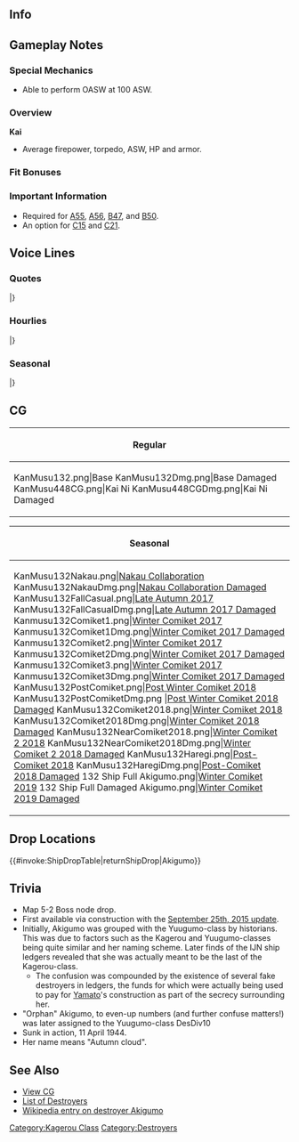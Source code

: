 ==Info==
{{KanmusuInfo|ID=132}}
{{KanmusuInfo|ID=132a}}
{{KanmusuInfo|ID=448}}

==Gameplay Notes==
===Special Mechanics===
* Able to perform OASW at 100 ASW.

===Overview===
'''Kai'''
* Average firepower, torpedo, ASW, HP and armor.  

===Fit Bonuses===
{{:{{BASEPAGENAME}}/Equipment Bonuses}}
{{clear}}

===Important Information===
* Required for [[Quests#A55|A55]], [[Quests#A56|A56]], [[Quests#B47|B47]], and [[Quests#B50|B50]].
* An option for [[Quests#C15|C15]] and [[Quests#C21|C21]].

==Voice Lines==
===Quotes===
{{ShipquoteHeader}}
{{ShipquoteKai
|scenario = Introduction
|origin = 秋雲着任！提督、よろしくね。
|translation = Akigumo reporting for duty! Please take care of me, Admiral!
|audio = Akigumo-Introduction.ogg
}}
{{ShipquoteKai|scenario = Introduction|kai2 = true
|origin = 改夕雲型…あぁ、じゃなかった…改陽炎型…つか、改秋雲型、秋雲、準備OK！提督、今日もよろしく。
|translation = The improved Yuugumo-class... Ah, that's not right... Improved Kagerou-class... Actually... Improved Akigumo-class, Akigumo, ready and waiting! Admiral, I'll be in your care today too.
}}
{{ShipquoteKai
|scenario = Library
|origin = 横須賀生まれ横須賀育ちの秋雲さんだよ！
陽炎型の中でも圧倒的な航続距離は南雲さんの目にも留まって、一航戦に入ったんだ。っていうか、自分では夕雲型だと思ってたんだけどな…制服も同じだし(ブツブツ)…ま、いいや。
その後、五航戦の護衛を務めたよ。翔鶴瑞鶴も描き残したかったな。
|translation = Born and raised in Yokosuka, I'm Akigumo!
Because I was in the Kagerou-class, my superior cruising range caught the eye of Nagumo-san and I entered CarDiv1.<ref>The Kagerou and Yuugumo-classes had a cruising range of 5,000nmi compared to the 4,000nmi and below of previous classes.</ref> Though, I did think I was a Yuugumo class...even my uniform is the same *grumble*... But oh well.<ref>Due to her name and her position on the IJN's ship ledger, she was long thought to be part of the Yuugumo-class until research in 1994 revealed that she was actually a Kagerou-class ship.</ref>
After that, I served as an escort for CarDiv5. I didn't get to finish drawing Shoukaku and Zuikaku...<ref>She was sunk by the [https://en.wikipedia.org/wiki/USS_Redfin USS Redfin] while escorting those two.</ref>
|audio = Akigumo-Library.ogg
}}
{{ShipquoteKai
|scenario = Secretary 1
|origin = 制服？夕雲型か、陽炎型か…まいっか。
|translation = My uniform? Yuugumo-style, Kagerou-style... It doesn't matter.
|audio = Akigumo-Secretary_1.ogg
}}
{{ShipquoteKai|scenario = Secretary 1|kai2 = true
|origin = えぇ、どうかな、この改装？あり？
|translation = Mmm, how's my upgrade? You like it?
}}
{{ShipquoteKai
|scenario = Secretary 2
|origin = 何々、セクハラ？いいの～？
|translation = What is this sexual harrassment? Is this alright?
|audio = Akigumo-Secretary_3.ogg
}}
{{ShipquoteKai|scenario = Secretary 2|kai2 = true
|origin = そう？ならいいか！まーかせて。
|translation = Really? Well that's good! Leave it to me~.
}}
{{ShipquoteKai
|scenario = Secretary 3
|origin = フッフンー、そんなに遊んで欲しいなら、提督の絵、描いたげようか～？こう見えても絵心あるんだよ、フフンー。
|translation = Fufun~ If you want to play so much, shall I draw your picture, Admiral? I might not look like it but I'm good at drawing. Fufun~<ref>One of her crew drew a picture of the USS Hornet as it was sinking.</ref>
|audio = Akigumo-Secretary_2.ogg
}}
{{ShipquoteKai|scenario = Secretary 3|kai2 = true
|origin = ありゃ？あれは…Hornetじゃん！？腕がムズムズする。はぁ、書かないと…ソロソロソロソロ…あぁ、とまらねぇ！！
|translation = Huh? Isn't that... Hornet!? My hands are itching. Aah, I need to draw... *drawing sounds*... Aaaah, I can't stop!!
}}
{{ShipquoteKai
|scenario = Idle
|origin = ウワー、そうだ、もうすぐ早割入稿日じゃない、こうしちゃいられない。
|translation = Whoa, in't it almost the submission deadline? I can't be sitting around.<ref>Specifically submitting a manuscript.</ref>
|audio = Akigumo-Idle.ogg
}}
{{ShipquoteKai|scenario = Idle|kai2 = true
|origin = 風雲、ここベタで…あぁ、そこは…集中線……あれ？えぇ、ん、うぅ…眠い…
|translation = Kazagumo, that part is solid... Ah, the action lines go there... Huh? Eh, mmm, uuuh... I'm sleepy...
}}
{{ShipquoteKai
|scenario = Secretary (Married)
|origin = 提督、疲れたの？じゃ、秋雲が提督の絵、描いてあげる。
|translation = Are you tired, Admiral? Then I'll draw a picture of you.
|audio = Akigumo-Wedding_Line.ogg
}}
{{ShipquoteKai
|scenario = Secretary (Married)
|kai = yes
|origin = 提督、何に？暇してるの？じゃ、秋雲が提督の絵書いてあげる。いいのいいの、そこでポーズとってて！ よ、いいね、いいよ…スラスラスラ…っと、出来た。あ、服？ 忘れてた。
|translation = What is it, Admiral? Are you free? Then I'll draw a picture of you. That's fine, just hold that pose! Alright, good, nice... *sketching*... There, done. Ah, clothes? I forgot.
|audio = AkigumoKai-Secretary_Married.ogg
}}
{{ShipquoteKai
|scenario = Wedding
|origin = いよいよ提督も、秋雲の魅力に気づいちゃったの？なんて…でも、提督との未来がどんな絵になるか…ちょっち、本気で薄い本、描いてみようかな。いいよね。
|translation = So you've finally realised my charms too, Admiral? Just kidding... But I wonder what sort of future you picture with me, Admiral... Maybe I should put a bit of effort into drawing a thin book. Isn't that fine?<ref>[https://ja.wikipedia.org/wiki/%E8%96%84%E3%81%84%E6%9C%AC "Thin book"] refers to [https://en.wikipedia.org/wiki/D%C5%8Djinshi doujinshi] because of the typically low number of pages due to cost constraits.</ref>
|audio = Akigumo-Wedding.ogg
}}
{{ShipquoteKai
|scenario = Player's Score
|origin = 提督に報告書来てるよ。うん、読んだら？
|translation = A report has arrived for you, Admiral. Yup, gonna read it?
|audio = Akigumo-Looking_At_Scores.ogg
}}
{{ShipquoteKai
|scenario = Joining the Fleet
|origin = 駆逐艦秋雲！出撃するよぉー！
|translation = Destroyer Akigumo! Soritieing~!
|audio = Akigumo-Joining_A_Fleet.ogg
}}
{{ShipquoteKai
|scenario = Equipment 1
|origin = イラスト描きたい。
|translation = I wanna draw illustrations~
|audio = Akigumo-Equipment_1.ogg
}}
{{ShipquoteKai|scenario = Equipment 1|kai2 = true
|origin = 大丈夫！ネームも順調！今回は楽勝よ！多分…
|translation = Don't worry! The rough draft is going well! I'll make it with time to spare this time! Probably...
}}
{{ShipquoteKai
|scenario = Equipment 2
|origin = うん、そう。装備は大切だよね。
|translation = Yup, that's right. Equipment is important.
|audio = Akigumo-Equipment_2.ogg
}}
{{ShipquoteKai
|scenario = Equipment 3
|origin = いいもんみっけ。
|translation = I found something nice~
|audio = Akigumo-Equipment_3.ogg
}}
{{ShipquoteKai|scenario = Equipment 3|kai2 = true
|origin = もーらい〜！
|translation = Mine~!
}}
{{ShipquoteKai
|scenario = Supply
|origin = アッアー、捗るわ。
|translation = Aaah~ that went well.
|audio = Akigumo-Supply.ogg
}}
{{ShipquoteKai
|scenario = Docking (Minor Damage)
|origin = そりゃ～この秋雲だって修理くらいするさ～　お風呂でイラスト描こ～っと。
|translation = Of course even I need repairs~ I'll go draw some illustrations in the bath.
|audio = Akigumo-Docking_Minor.ogg
}}
{{ShipquoteKai
|scenario = Docking (Major Damage)
|origin = 長風呂行くわー。んもーあいつらー、治ったら倍返ししてやるんだからー！
|translation = I'm going to take a long bath~ Jeez, when I'm done, I'm going to return it to those guys twofold~!
|audio = Akigumo-Docking_Major.ogg
}}
{{ShipquoteKai
|scenario = Construction
|origin = 新しい艦娘だってさー。提督も好きだねぇ～
|translation = I hear there's a new shipgirl~ Admiral, you like them too right~?
|audio = Akigumo-Construction.ogg
}}
{{ShipquoteKai
|scenario = Returning from Sortie
|origin = 艦隊が戻ってきたぞー。おっつかっれちゃん。
|translation = The fleet has returned. Thanks for your hard work.
|audio = Akigumo-Returning_From_Sortie.ogg
}}
{{ShipquoteKai
|scenario = Starting a Sortie
|origin = 秋雲にイラスト発注ですかー？
|translation = Did you commission an illustration from me~?
|audio = Akigumo-Starting_A_Sortie.ogg
}}
{{ShipquoteKai
|scenario = Starting a Battle
|origin = 雁首揃えて、いらっしゃいませぇー！
|translation = Thanks for waiting nerds, welcome!<ref>The phrase "雁首を揃える" is a rude way to refer to people who are waiting in line.</ref>
|audio = Akigumo-Battle_Start.ogg
}}
{{ShipquoteKai
|scenario = Attack
|origin = 戦艦クラス…喰いたいなぁ。
|translation = Battleship-class... I want to beat them.<ref>The word "食う" specifically refers to beating someone superior.</ref>
|audio = Akigumo-Attack.ogg
}}
{{ShipquoteKai
|scenario = Night Battle Attack
|origin = 巻雲ー、見ててー。攻撃ってのはぁ、こうよぉ？
|translation = Look, Makigumo. Attacks should be, haaah, like this you know?
|audio = Akigumo-Night_Attack.ogg
}}
{{ShipquoteKai
|scenario = Night Battle
|origin = 夜は暗くて絵が描きにくいよねぇー。探照灯で照らしちゃうぜぇ！
|translation = It's hard to draw when it's so dark at night. Let's light up the searchlight~!<ref>After sinking the USS Hornet, the Captain ordered that pictures be taken for a report to the Naval General Staff. However, the navigation officer noted that it was too dark for pictures, so the order was changed to sketching instead. The designated artist couldn't make out the details because of the darkness so searchlights were lit to illuminate the wreck.</ref>
|audio = Akigumo-Night_Battle.ogg
}}
{{ShipquoteKai
|scenario = MVP
|origin = ほぉらぁ、戦艦にも重巡にも出来ないことを出来ちゃうのよぉ。あ、スケブいる？
|translation = See, I can do that battleships and heavy cruisers can't. Ah, do you have a sketchbook?
|audio = Akigumo-MVP.ogg
}}
{{ShipquoteKai
|scenario = Minor Damage 1
|origin = はん！こんなの被弾の内に入らないけど！
|translation = Whoa! A hit like this won't penetrate me~!
|audio = Akigumo-Minor_Damage_1.ogg
}}
{{ShipquoteKai
|scenario = Minor Damage 2
|origin = 何してくれてんのよー！もー！
|translation = What are you doing~! Jeez~!
|audio = Akigumo-Minor_Damage_2.ogg
}}
{{ShipquoteKai
|scenario = Major Damage
|origin = これじゃあイラスト描けないよぉ…
|translation = I can't draw illustrations like this...
|audio = Akigumo-Major_Damage.ogg
}}
{{ShipquoteKai
|scenario = Sunk
|origin = ねぇ、秋雲が沈むところも、誰か描いてくれないかな…
|translation = Hey, I wonder if anyone will draw my sinking...
|audio = Akigumo-Sunk.ogg
}}
|} <references/>

{{clear}}

===Hourlies===
{{ShipquoteHeader | type = hourly}}
{{ShipquoteKai
|scenario = 00:00 
|origin = 0時だよ、大丈夫？ぼーっとしてない？
|translation = It's 12 o'clock, are you alright? Are you paying attention?
|audio = AkigumoKai-Hourly_0000.ogg
}}
{{ShipquoteKai
|scenario = 01:00 
|origin = 深夜1時、まだまだいけそぉ？
|translation = 1am, can you still go on?
|audio = AkigumoKai-Hourly_0100.ogg
}}
{{ShipquoteKai
|scenario = 02:00 
|origin = 2時よー、秋雲も夜型だからいいよ～、原稿描きながら付き合ってあげる～！
|translation = It's 2 o'clock. I'm nocturnal so I'm fine. I'll keep you company while drawing a manuscript~!
|audio = AkigumoKai-Hourly_0200.ogg
}}
{{ShipquoteKai
|scenario = 03:00 
|origin = 3時だけどぉ～、平気？明日の仕事とか大丈夫？
|translation = It's only 3 o'clock, are you alright? Will you be alright at work tomorrow?
|audio = AkigumoKai-Hourly_0300.ogg
}}
{{ShipquoteKai
|scenario = 04:00 
|origin = 午前4時でーす。休めるときに休む！描くときには描く！これがイケてるサークルなのよ？
|translation = It's 4am~. Rest time is for resting! Drawing time is for drawing! That's what good circles do you know?<ref>"Circle" (サークル) is the term for "social group", and in this case refers to groups of artists that collaborate to put out doujinshi.</ref>
|audio = AkigumoKai-Hourly_0400.ogg
}}
{{ShipquoteKai
|scenario = 05:00 
|origin = 午前5時。そんなわけで、秋雲さんは朝から昼まで寝るわけです。うん…
|translation = 5am... Now this is why I sleep from morning till noon. Yup...
|audio = AkigumoKai-Hourly_0500.ogg
}}
{{ShipquoteKai
|scenario = 06:00 
|origin = いよいよ朝の6時か…提督～布団借りるわね～おやすみぃ～
|translation = It's already 6am huh... I'll be borrowing a futon, Admiral... Goodnight~
|audio = AkigumoKai-Hourly_0600.ogg
}}
{{ShipquoteKai
|scenario = 07:00 
|origin = 7時…明るくなると流石に眠れないわ…んーどうしよう…
|translation = 7 o'clock... I really can't sleep when it gets bright... Ngh, what should I do?
|audio = AkigumoKai-Hourly_0700.ogg
}}
{{ShipquoteKai
|scenario = 08:00 
|origin = 8時…朝ご飯食べたから原稿するかなー…提督は朝はパンとご飯、どっち派？
|translation = 8 o'clock... I was able to work on my manuscript because I ate breakfast... Do you like bread or rice for breakfast, Admiral?
|audio = AkigumoKai-Hourly_0800.ogg
}}
{{ShipquoteKai
|scenario = 09:00 
|origin = 9時ね…さてさて表紙まわりだけ入稿して訓練しますか！
|translation = 9 o'clock huh... Now just sending the front cover spread to the printers will be training!
|audio = AkigumoKai-Hourly_0900.ogg
}}
{{ShipquoteKai
|scenario = 10:00 
|origin = 10時になりました～、提督もお仕事ちゃんと進めてるー？
|translation = It's now 10 o'clock~ Are you doing your job properly too, Admiral?
|audio = AkigumoKai-Hourly_1000.ogg
}}
{{ShipquoteKai
|scenario = 11:00 
|origin = 11時。提督は結局、どの娘が一番好きなの？
|translation = 11 o'clock. In the end, what sort of girl do you like the most, Admiral?
|audio = AkigumoKai-Hourly_1100.ogg
}}
{{ShipquoteKai
|scenario = 12:00 
|origin = お昼ー！この時間になるとウキウキウォッチングしたくなるう！...あ、あんまり気にしないで。
|translation = Noon~! This is the time to watch Uki Uki Watching! ...D-don't mind me.<ref>Uki Uki Watching is the opening theme to [https://en.wikipedia.org/wiki/Waratte_Iitomo! Waratte Iitomo!] that has ran every weekday at 1200 ~ 1300 from 1982 to 2014.</ref>
|audio = AkigumoKai-Hourly_1200.ogg
}}
{{ShipquoteKai
|scenario = 13:00 
|origin = 午後1時.…ランチタイムってなんだかんだ楽しみよね...何食べる？
|translation = 1pm... I'm kinda looking forward to lunchtime... What are we eating?
|audio = AkigumoKai-Hourly_1300.ogg
}}
{{ShipquoteKai
|scenario = 14:00 
|origin = 午後2時…さぁ、午後の出撃しましょ！
|translation = 2pm... Now, let's go on afternoon sorties!
|audio = AkigumoKai-Hourly_1400.ogg
}}
{{ShipquoteKai
|scenario = 15:00 
|origin = 午後3時！提督ランクチェーック！上がってるといいよね。
|translation = 3pm! Let's check the rankings, Admiral! It'd be nice if it went up.
|audio = AkigumoKai-Hourly_1500.ogg
}}
{{ShipquoteKai
|scenario = 16:00 
|origin = 午後4時…そろそろ日が傾く頃よね…暗くなると絵が描けないなあ。
|translation = 4pm... It's almost time for the sun to set huh... I can't draw pictures when it gets dark...
|audio = AkigumoKai-Hourly_1600.ogg
}}
{{ShipquoteKai
|scenario = 17:00 
|origin = 午後5時…はあー…戦闘ばかりだけど何か無性に沈む空母を描きたいなあ…何で?
|translation = 5pm... *sigh*...Even though I'm, always fighting, I somehow really want to draw a carrier sinking... I wonder why?<ref>See above about one of her crew drawing a picture of the sinking USS Hornet.</ref>
|audio = AkigumoKai-Hourly_1700.ogg
}}
{{ShipquoteKai
|scenario = 18:00 
|origin = 午後6時…お腹空いてきたー牛缶食べたい牛缶、提督ー牛缶開けてよー
|translation = 6pm... I'm hungry~ I really want to eat canned beef~ Open the can, Admiral~<ref>Gyukan (牛缶) is canned beef that was boiled in soy sauce, ginger and sugar that was popular with troops in Imperial Japan.</ref>
|audio = AkigumoKai-Hourly_1800.ogg
}}
{{ShipquoteKai
|scenario = 19:00 
|origin = 午後7時ー、うーん牛缶と銀シャリーこれ最高よねー
|translation = 7pm~ Yup, canned beef and vinegared rice is the best~
|audio = AkigumoKai-Hourly_1900.ogg 
}}
{{ShipquoteKai
|scenario = 20:00 
|origin = 午後8時...夜の部突入、サーチライトなら勿論照らしちゃいます！
|translation = 8pm... To embark at night, you definitely need to light the searchlights!
|audio = AkigumoKai-Hourly_2000.ogg
}}
{{ShipquoteKai
|scenario = 21:00 
|origin = 午後9時...巻雲ちゃんが寝ろ寝ろうっせんだよねー何なのさー
|translation = 9pm... Makigumo-chan always telling us to sleep is so annoying~ Why does she do that~?
|audio = AkigumoKai-Hourly_2100.ogg
}}
{{ShipquoteKai
|scenario = 22:00 
|origin = 午後10時、眠いからちょっと布団借りるね～、入ってきちゃだ~め~よ~？
|translation = 10pm. I'm sleepy so lend me your futon. You're not allowed to join me~ in~ it~ alright~?
|audio = AkigumoKai-Hourly_2200.ogg
}}
{{ShipquoteKai
|scenario = 23:00 
|origin = 午後11時～。瞬間睡眠っ！ぐはぁ～…これも訓練のうちの一つぅー…提督もー、寝ちゃえーっ！
|translation = 11pm. A moment of sleep~! Gah~... This is just practice~ ...You sleep too, Admiral~!
|audio = AkigumoKai-Hourly_2300.ogg
}}
|} <references/>

{{clear}}

===Seasonal===
{{SeasonalHeaderOld}}
{{SeasonalQuote
|scenario = [[Seasonal/Hinamatsuri_2016|Hinamatsuri 2016]]
|origin = おぉ、雛壇か～。いいねぇ。はかどるねぇ。陽炎型も全員で雛人形にー…いや、やめよう。なんか辛い気がする……まぁ、いっか～！いいよね？
|translation =	Ooh, Hina dolls. They look nice. The work is going well. All the Kagerou-class will be Hina dolls… No, I better stop there. This kinda hurts… Oh well! Isn’t this good?
|audio = Akigumo_Peach_2016_Sec1.ogg
|notes = 
}}
{{SeasonalQuote
|scenario = [[Seasonal/White_Day_2016|White Day 2016]]
|origin = うぇ！？なに、提督、これ、くれんの？…やっべー、全然心構えしてなかったぁ！くぅ、無防備だったわぁ！はむぅ…美味しぃ♪センスいいじゃん！やるじゃん！
|translation =	Wha!? What, is this for me, Admiral? …Oh no, I totally wasn’t ready for this! Gah, I’m defenceless! *nom*… It’s delicious♪ Your taste in gifts is great! Not bad!
|audio = Akigumo_White_Day_2016.ogg
|notes = 
}}
{{SeasonalQuote
|scenario = [[Seasonal/Third_Anniversary|3rd Anniversary]]
|origin = 提督、三周年だって？！おめでとう！お祝いに、秋雲がイラストモードー書いてあげるね。
|translation =	It’s the 3rd Anniversary, Admiral?! Congratulations! I’ll draw something for you in celebration.
|audio = Akigumo_3rd_Anniversary_Sec1.mp3
|notes = 
}}
{{SeasonalQuote
|scenario = [[Seasonal/Rainy_Season_2016|Rainy Season 2016]]
|origin = 梅雨か。つまんないな～…。えぇ、何？みんなてるてる坊主作ってんだ！じゃ、秋雲はフルスクラッチで作ってみようかな。塗装は～っと…。
|translation =	It’s the rainy season. I’m booored… Eh, what? Everyone is making teruteru bouzu! Then I’ll try making one from scratch. Paint it like so…
|audio = Akigumo_Rainy_Season_2016_Sec1.mp3
|notes = 
}}
{{SeasonalQuote
|scenario = [[Seasonal/Early_Summer_2016|Early Summer 2016]]
|origin = ほほぅ、夏がそろそろ来ますねぇ。 何ですか皆さん？水着の準備などなさってるようで、はかどりますねぇ！ 酒保で画材補充しなきゃ！ ひひっ♪
|translation =	Hoho, summer is coming soon. What’s with all of you? You’re all making progress with swimsuit preparations! I’ll need to get more art supplies from the PX! Hihi~♪
|audio = Akigumo_Early_Summer_Sec1_2016.ogg
|notes = 
}}
{{SeasonalQuote
|scenario = [[Seasonal/Autumn_2016|Autumn 2016]]
|origin = 秋になっちゃったねぇ。まあいっかぁ、夏と冬の間は短いんだ、ここで油断は禁物！でもまあ秋って油断しちゃうんだよなぁ。 お芋食お。
|translation =	Autumn is here. Oh well, there’s a short time between summer and winter so I can’t be slacking now! But autumn just makes you want to slack off. I want some sweet potatoes.
|audio = Akigumo_Autumn_2016_Sec1.mp3
|notes = 
}}
{{SeasonalQuote
|scenario = [[Seasonal/Saury_2016|Saury Festival 2016]]
|origin = 秋刀魚漁支援艦隊かぁ。勇壮なような、全然そうでないような…。あれは夕張さんかぁ？すごいなぁ！ある種気合のガン積みだなぁ♪ラフ切っとこ。
|translation =	Saury Fishing Support Fleet. It sounds like something impressive but it totally isn’t like that at all… Is that Yuubari-san? Amazing! She gives off a certain kind of fighting spirit with all that equipment piled high♪Time for a sketch.
|audio = Akigumo_Sec1_Saury_2016.mp3
|notes = 
}}
{{SeasonalQuote
|scenario = [[Seasonal/Christmas_2016|Christmas 2016]]
|origin = はむ…提督、この七面鳥うまいわぁ！美味すぎぃ！ やべー、マジ七面鳥うまぁ！…えぇ、瑞鶴さん、何？直上！？う、うわあぁぁ回避ぃ！
|translation =	*nom*… This turkey is delicious, Admiral! It’s really delicious! Wow, turkey is seriously delicious! Eh, what is it, Zuikaku-san? From above!? W-whoaaaaa, evasive action!
|audio = Akigumo_Christmas_2016_Sec1.mp3
|notes = 
}}
{{SeasonalQuote
|scenario = [[Seasonal/End_of_Year_2016|End of Year 2016]]
|origin = えぇ、何？なんで秋雲も夕雲型の大掃除に参加するの？えぇ、何この雑巾？だ・か・ら…早く寝て有明に行けないだから！
|translation =	Eh, what? Why must I join the Yuugumo-class spring cleaning? Eh, what’s this dust cloth for? I. Told. You… I need to sleep early so I can go to Ariake!<ref>She’s going to comiket.</ref>
|audio = Akigumo_End_Of_Year_2016_Sec1.mp3
|notes = 
}}
{{SeasonalQuote
|scenario = [[Seasonal/New_Year_2017|New Year 2017]]
|origin = 提督、新年あけおめことよろ！今年もこの秋雲さんをよろしくな！よし、新年一発目のイラストをかこう！提督、そのまま、そのまま。
|translation =	Happy New Year, Admiral! I’ll be in your care this year too! Right, time to draw the first drawing of the year! Just stay right there, Admiral.
|audio = Akigumo_New_Year_2017_sec1.mp3
|notes = 
}}
{{SeasonalQuote
|scenario = [[Seasonal/Setsubun_2017|Setsubun 2017]]
|origin = 節分ねぇ。恵方巻を食べてる艦むすの図ってのもなかなか乙なもんだねぇ。よぉし、描いてみよう。熊野さんね…ふんふん…えぇ！？え、えぇ！？
|translation =	It’s Setsubun. It’s a pretty good excuse to make the ship girls eat some ehomaki. Alright, lemme draw this. Kumano-san then… Like that… Eh!? E-eeeeh!?
|audio = Akigumo_Setsubun_2017.mp3
|notes = 
}}
{{SeasonalQuote
|scenario = [[Seasonal/Fourth_Anniversary|4th Anniversary]]
|origin = 提督ー、四周年だって！ すっごいねぇ！お祝いに、秋雲がスペシャル薄い本描いてあげるねぇ！
|translation =	It’s the 4th Anniversary, Admiral! Amazing! I’ll draw a special thin book for you in celebration!<ref>Thin book is a doujin, usually porn.</ref>
|audio = Akigumo_4th_Anniversary_Sec1_2017.mp3
|notes = 
}}
{{SeasonalQuote
|scenario = [[Seasonal/Late_Autumn_2018|Late Autumn 2018]]
|origin = 寒い…寒すぎる！もう何もできない！こたつで寝るよぉ。って！たまさん、くまさん！じゃま！あぁ、もう、戦艦まで！入れない！
|translation =	It's cold... Too cold! I don't wanna do anything! I'm gonna sleep under the kotatsu. Hey! Tama, Kuma! You're in the way! Ah, jeez, even the battleships! There's no room for me!
|audio = Akigumo_Late_Autumn_2018_Sec2.mp3
|notes = Secretary 2
}}
{{SeasonalQuote
|scenario = [[Seasonal/Christmas_2018|Christmas 2018]]
|origin = うえぇ、やばい、そろそろやばい。もう普通の早割は間に合わないよ。こうなったら、知り合いの印刷会社に無理言って…電話に出ないよ！
|translation =	Oh no, I'm not going to make it. I can't make the deadline for the early bird discount. Now that it's come to this, I'll have to ask a favour from my acquaintance's printing company... They're not picking up the phone!
|audio = Akigumo_Christmas_2018_Sec3.mp3
|notes = Secretary 3
}}
{{SeasonalQuote
|scenario = [[Seasonal/Valentine%27s_Day_2019|Valentine's Day 2019]]
|origin = ふーふん！提督、チョコレートをあげましょう。秋雲の渾身のイラストボードを付きです。ぜひ、提督室に飾ってよね。ぜったいだよ！
|translation =	Fufun! Admiral, I have some chocolate for you. Also, here's a drawing I put my all into. Please use it to decorate your room. You better put it up!<ref>She specifically means an drawing attached to a hard backing board.</ref>
|audio = Akigumo_Valentines_2019_Sec1.mp3
|notes = 
}}
{{SeasonalQuote
|scenario = [[Seasonal/Eighth_Anniversary|8th Anniversary]]
|origin = 提督、ついに八周年だって！まじおめでとう！お祝いに、秋雲がスペシャルなイラスト書てあげるね？
|translation =	Admiral, it's the 8th Anniversary! Congratulations! I'll draw something special to celebrate, alright?
|audio = Akigumo_8th Anniversary_Secretary_1.mp3
|notes = 
}}
|}<references/>

{{clear}}

==CG==
{| class="mw-collapsible mw-collapsed wikitable" style="width: 100%;"
!Regular
|-
|<gallery>
KanMusu132.png|Base
KanMusu132Dmg.png|Base Damaged
KanMusu448CG.png|Kai Ni
KanMusu448CGDmg.png|Kai Ni Damaged
</gallery>
|}

{| class="mw-collapsible mw-collapsed wikitable" style="width: 100%;"
!Seasonal
|-
|<gallery>
KanMusu132Nakau.png|[[Seasonal/Nakau_Collaboration|Nakau Collaboration]]
KanMusu132NakauDmg.png|[[Seasonal/Nakau_Collaboration|Nakau Collaboration Damaged]]
KanMusu132FallCasual.png|[[Seasonal/Late_Autumn_2017|Late Autumn 2017]]
KanMusu132FallCasualDmg.png|[[Seasonal/Late_Autumn_2017|Late Autumn 2017 Damaged]]
Kanmusu132Comiket1.png|[[Seasonal/Christmas_2017|Winter Comiket 2017]]
Kanmusu132Comiket1Dmg.png|[[Seasonal/Christmas_2017 |Winter Comiket 2017 Damaged]]
Kanmusu132Comiket2.png|[[Seasonal/Christmas_2017|Winter Comiket 2017]]
Kanmusu132Comiket2Dmg.png|[[Seasonal/Christmas_2017|Winter Comiket 2017 Damaged]]
Kanmusu132Comiket3.png|[[Seasonal/End_of_Year_2017|Winter Comiket 2017]]
Kanmusu132Comiket3Dmg.png|[[Seasonal/End_of_Year_2017|Winter Comiket 2017 Damaged]]
KanMusu132PostComiket.png|[[Seasonal/New_Year_2018 |Post Winter Comiket 2018]]
KanMusu132PostComiketDmg.png |[[Seasonal/New_Year_2018 |Post Winter Comiket 2018 Damaged]]
KanMusu132Comiket2018.png|[[Seasonal/Christmas_2018|Winter Comiket 2018]]
KanMusu132Comiket2018Dmg.png|[[Seasonal/Christmas_2018|Winter Comiket 2018 Damaged]]
KanMusu132NearComiket2018.png|[[Seasonal/Christmas_2018|Winter Comiket 2 2018]]
KanMusu132NearComiket2018Dmg.png|[[Seasonal/Christmas_2018|Winter Comiket 2 2018 Damaged]]
KanMusu132Haregi.png|[[Seasonal/New_Year_2019|Post-Comiket 2018]]
KanMusu132HaregiDmg.png|[[Seasonal/New_Year_2019|Post-Comiket 2018 Damaged]]
132 Ship Full Akigumo.png|[[Seasonal/Christmas_2019|Winter Comiket 2019]]
132 Ship Full Damaged Akigumo.png|[[Seasonal/Christmas_2019|Winter Comiket 2019 Damaged]]
</gallery>
|}

==Drop Locations==
{{#invoke:ShipDropTable|returnShipDrop|Akigumo}}

==Trivia==
*Map 5-2 Boss node drop.
* First available via construction with the [[Game_Updates/2015/September_25th|September 25th, 2015 update]].
*Initially, Akigumo was grouped with the Yuugumo-class by historians. This was due to factors such as the Kagerou and Yuugumo-classes being quite similar and her naming scheme. Later finds of the IJN ship ledgers revealed that she was actually meant to be the last of the Kagerou-class.
**The confusion was compounded by the existence of several fake destroyers in ledgers, the funds for which were actually being used to pay for [[Yamato]]'s construction as part of the secrecy surrounding her.
*"Orphan" Akigumo, to even-up numbers (and further confuse matters!) was later assigned to the Yuugumo-class DesDiv10
*Sunk in action, 11 April 1944.
*Her name means "Autumn cloud".

==See Also==
*[[{{PAGENAMEE}}/Gallery|View {{PAGENAME}} CG]]
*[[EliteDD|List of Destroyers]]
*[[wikipedia:Japanese_destroyer_Akigumo|Wikipedia entry on destroyer Akigumo]]
{{shiplist}}
[[Category:Kagerou Class]]
[[Category:Destroyers]]